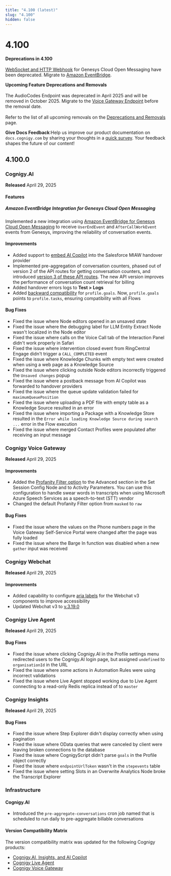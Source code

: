 ```yaml
---
title: "4.100 (latest)"
slug: "4.100"
hidden: false
---
```


# 4.100

<Warning>**Deprecations in 4.100**<br></br>[WebSocket and HTTP Webhook](../ai/escalate/handover-reference/genesys-cloud-open-messaging.md#prerequisites) for Genesys Cloud Open Messaging have been deprecated. Migrate to [Amazon EventBridge](../ai/escalate/handover-reference/genesys-cloud-open-messaging-with-amazon-eventbridge.md).</Warning>

<Warning>**Upcoming Feature Deprecations and Removals**<br></br>The AudioCodes Endpoint was deprecated in April 2025 and will be removed in October 2025. Migrate to the [Voice Gateway Endpoint](../ai/deploy/endpoint-reference/voice-gateway.md) before the removal date.<br></br>Refer to the list of all upcoming removals on the [Deprecations and Removals](deprecations-and-removals.md) page.</Warning>

<Tip>**Give Docs Feedback**:Help us improve our product documentation on `docs.cognigy.com` by sharing your thoughts in a [quick survey](https://forms.office.com/e/xnqneVasp2). Your feedback shapes the future of our content!</Tip>

## 4.100.0

### Cognigy.AI

**Released** April 29, 2025

#### Features

##### Amazon EventBridge Integration for Genesys Cloud Open Messaging

Implemented a new integration using [Amazon EventBridge for Genesys Cloud Open Messaging](../ai/escalate/handover-reference/genesys-cloud-open-messaging-with-amazon-eventbridge.md) to receive `UserEndEvent` and `AfterCallWorkEvent` events from Genesys, improving the reliability of conversation events.

#### Improvements

- Added support to [embed AI Copilot](../ai/escalate/handover-reference/salesforce-miaw.md) into the Salesforce MIAW handover provider
- Implemented pre-aggregation of conversation counters, phased out of version 2 of the API routes for getting conversation counters, and introduced [version 3 of these API routes](https://api-trial.cognigy.ai/openapi#get-/v3.0/conversationcounter). The new API version improves the performance of conversation count retrieval for billing
- Added handover errors logs to **Test > Logs**
- Added [backward compatibility](../ai/analyze/goals-and-tasks/tasks.md#profilegoals-your-compatibility-alias-to-profiletasks) for `profile.goals`. Now, `profile.goals` points to `profile.tasks`, ensuring compatibility with all Flows

#### Bug Fixes

- Fixed the issue where Node editors opened in an unsaved state
- Fixed the issue where the debugging label for LLM Entity Extract Node wasn't localized in the Node editor
- Fixed the issue where calls on the Voice Call tab of the Interaction Panel didn't work properly in Safari
- Fixed the issue where intervention closed event from RingCentral Engage didn't trigger a `CALL_COMPLETED` event
- Fixed the issue where Knowledge Chunks with empty text were created when using a web page as a Knowledge Source
- Fixed the issue where clicking outside Node editors incorrectly triggered the `Unsaved changes` popup
- Fixed the issue where a postback message from AI Copilot was forwarded to handover providers
- Fixed the issue where the queue update validation failed for `maximumQueuePosition`
- Fixed the issue where uploading a PDF file with empty table as a Knowledge Source resulted in an error
- Fixed the issue where importing a Package with a Knowledge Store resulted in the `Error while loading Knowledge Source during search ...` error in the Flow execution
- Fixed the issue where merged Contact Profiles were populated after receiving an input message

### Cognigy Voice Gateway

**Released** April 29, 2025

#### Improvements

- Added the [Profanity Filter option](../ai/build/node-reference/voice/voice-gateway/parameter-details.md) to the Advanced section in the Set Session Config Node and to Activity Parameters. You can use this configuration to handle swear words in transcripts when using Microsoft Azure Speech Services as a speech-to-text (STT) vendor
- Changed the default Profanity Filter option from `masked` to `raw`

#### Bug Fixes

- Fixed the issue where the values on the Phone numbers page in the Voice Gateway Self-Service Portal were changed after the page was fully loaded
- Fixed the issue where the Barge In function was disabled when a new `gather` input was received

### Cognigy Webchat

**Released** April 29, 2025

#### Improvements

- Added capability to configure [aria labels](../webchat/v3/accessibility.md#aria-labels) for the Webchat v3 components to improve accessibility
- Updated Webchat v3 to [v.3.19.0](https://github.com/Cognigy/Webchat/releases/tag/v3.19.0)

### Cognigy Live Agent

**Released** April 29, 2025

#### Bug Fixes

- Fixed the issue where clicking Cognigy.AI in the Profile settings menu redirected users to the Cognigy.AI login page, but assigned `undefined` to `organisationId` in the URL
- Fixed the issue where some actions in Automation Rules were using incorrect validations
- Fixed the issue where Live Agent stopped working due to Live Agent connecting to a read-only Redis replica instead of to `master`

### Cognigy Insights

**Released** April 29, 2025

#### Bug Fixes

- Fixed the issue where Step Explorer didn't display correctly when using pagination
- Fixed the issue where OData queries that were canceled by client were leaving broken connections to the database
- Fixed the issue where CognigyScript didn't parse `goals` in the Profile object correctly
- Fixed the issue where `endpointUrlToken` wasn't in the `stepevents` table
- Fixed the issue where setting Slots in an Overwrite Analytics Node broke the Transcript Explorer

### Infrastructure

#### Cognigy.AI

- Introduced the `pre-aggregate-conversations` cron job named that is scheduled to run daily to pre-aggregate billable conversations

#### Version Compatibility Matrix

The version compatibility matrix was updated for the following Cognigy products:

- [Cognigy.AI, Insights, and AI Copilot](../ai/installation/version-compatibility-matrix.md)
- [Cognigy Live Agent](../live-agent/installation/deployment/version-compatibility-matrix.md)
- [Cognigy Voice Gateway](../voice-gateway/installation/version-compatibility-matrix.md)